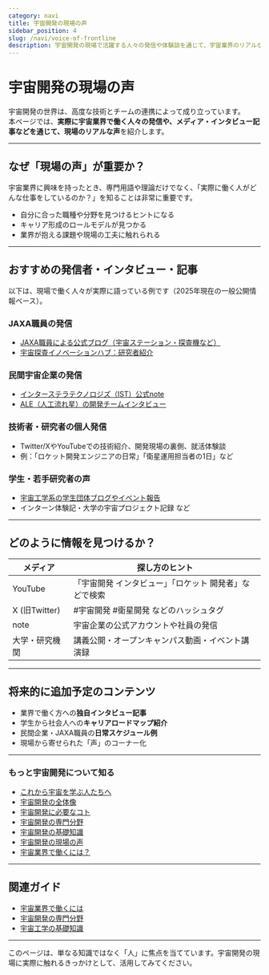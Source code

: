 ```yaml
---
category: navi
title: 宇宙開発の現場の声
sidebar_position: 4
slug: /navi/voice-of-frontline
description: 宇宙開発の現場で活躍する人々の発信や体験談を通じて、宇宙業界のリアルな姿を紹介します。
---
```



<Head>
  <script type="application/ld+json">
    {`{
      "@context": "https://schema.org",
      "@type": "DefinedTerm",
      "name": "宇宙開発の現場の声",
      "inDefinedTermSet": "https://www.space-portal.org",
      "termCode": "voice-of-frontline",
      "description": "宇宙開発の現場で活躍する人々の発信や体験談を通じて、宇宙業界のリアルな姿を紹介します。",
      "url": "https://www.space-portal.org/docs/navi/voice-of-frontline"
    }`}
  </script>
</Head>

# 宇宙開発の現場の声

宇宙開発の世界は、高度な技術とチームの連携によって成り立っています。  
本ページでは、**実際に宇宙業界で働く人々の発信や、メディア・インタビュー記事などを通じて、現場のリアルな声**を紹介します。

---

## なぜ「現場の声」が重要か？

宇宙業界に興味を持ったとき、専門用語や理論だけでなく、「実際に働く人がどんな仕事をしているのか？」を知ることは非常に重要です。

- 自分に合った職種や分野を見つけるヒントになる  
- キャリア形成のロールモデルが見つかる  
- 業界が抱える課題や現場の工夫に触れられる  

---

## おすすめの発信者・インタビュー・記事

以下は、現場で働く人々が実際に語っている例です（2025年現在の一般公開情報ベース）。

### JAXA職員の発信

- [JAXA職員による公式ブログ（宇宙ステーション・探査機など）](https://iss.jaxa.jp/blog/)
- [宇宙探査イノベーションハブ：研究者紹介](https://www.ihub-tansa.jaxa.jp/)

### 民間宇宙企業の発信

- [インターステラテクノロジズ（IST）公式note](https://note.com/interstellar)
- [ALE（人工流れ星）の開発チームインタビュー](https://star-ale.com/)

### 技術者・研究者の個人発信

- Twitter/XやYouTubeでの技術紹介、開発現場の裏側、就活体験談
- 例：「ロケット開発エンジニアの日常」「衛星運用担当者の1日」など

### 学生・若手研究者の声

- [宇宙工学系の学生団体ブログやイベント報告](https://unisec.jp/)
- インターン体験記・大学の宇宙プロジェクト記録 など

---

## どのように情報を見つけるか？

| メディア | 探し方のヒント |
|----------|----------------|
| YouTube  | 「宇宙開発 インタビュー」「ロケット 開発者」などで検索 |
| X (旧Twitter) | #宇宙開発 #衛星開発 などのハッシュタグ |
| note     | 宇宙企業の公式アカウントや社員の発信 |
| 大学・研究機関 | 講義公開・オープンキャンパス動画・イベント講演録 |

---

## 将来的に追加予定のコンテンツ

- 業界で働く方への**独自インタビュー記事**
- 学生から社会人への**キャリアロードマップ紹介**
- 民間企業・JAXA職員の**日常スケジュール例**
- 現場から寄せられた「声」のコーナー化

---

### もっと宇宙開発について知る
- [これから宇宙を学ぶ人たちへ](/docs/navi/intro-to-space-dev)
- [宇宙開発の全体像](/docs/navi/space-dev-overview)
- [宇宙開発に必要なコト](/docs/navi/what-is-needed)
- [宇宙開発の専門分野](/docs/navi/region-of-expertise)
- [宇宙開発の基礎知識](/docs/navi/basic-knowledge)
- [宇宙開発の現場の声](/docs/navi/voice-of-frontline)
- [宇宙業界で働くには？](/docs/navi/how-to-work)

---

## 関連ガイド

- [宇宙業界で働くには](/docs/navi/how-to-work)
- [宇宙開発の専門分野](/docs/navi/region-of-expertise)
- [宇宙工学の基礎知識](/docs/navi/basic-knowledge)

---

このページは、単なる知識ではなく「人」に焦点を当てています。宇宙開発の現場に実際に触れるきっかけとして、活用してみてください。
